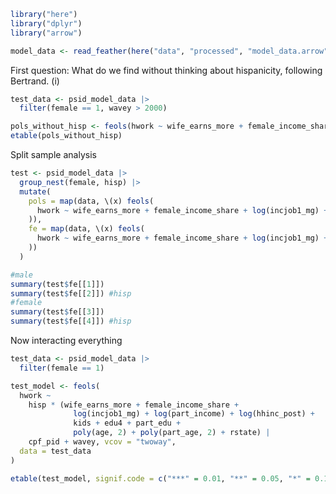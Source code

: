 ```r
library("here")
library("dplyr")
library("arrow")
```

```r
model_data <- read_feather(here("data", "processed", "model_data.arrow"))
```
First question: What do we find without thinking about hispanicity, following Bertrand. (i)

```r
test_data <- psid_model_data |>
  filter(female == 1, wavey > 2000)

pols_without_hisp <- feols(hwork ~ wife_earns_more + female_income_share + log(incjob1_mg) + log(part_income + log(hhinc_post)) + poly(age, 2) + poly(part_age, 2) + kids | cpf_pid + wavey + rstate, test_data, split = ~hisp, vcov = twoway ~ cpf_pid + wavey)
etable(pols_without_hisp)
```

Split sample analysis

```r
test <- psid_model_data |>
  group_nest(female, hisp) |>
  mutate(
    pols = map(data, \(x) feols(
      hwork ~ wife_earns_more + female_income_share + log(incjob1_mg) + log(part_income) + log(hhinc_post) + edu4 + part_edu + poly(age, 2) + poly(part_age, 2) + kids + rstate, data = x
    )),
    fe = map(data, \(x) feols(
      hwork ~ wife_earns_more + female_income_share + log(incjob1_mg) + log(part_income) + log(hhinc_post) + edu4 + part_edu + poly(age, 2) + poly(part_age, 2) + kids + rstate | cpf_pid + wavey, data = x
    ))
  )
```
```r
#male
summary(test$fe[[1]])
summary(test$fe[[2]]) #hisp
#female
summary(test$fe[[3]])
summary(test$fe[[4]]) #hisp
```

Now interacting everything

```r
test_data <- psid_model_data |>
  filter(female == 1)

test_model <- feols(
  hwork ~
    hisp * (wife_earns_more + female_income_share +
              log(incjob1_mg) + log(part_income) + log(hhinc_post) +
              kids + edu4 + part_edu +
              poly(age, 2) + poly(part_age, 2) + rstate) |
    cpf_pid + wavey, vcov = "twoway",
  data = test_data
)

etable(test_model, signif.code = c("***" = 0.01, "**" = 0.05, "*" = 0.1))
```